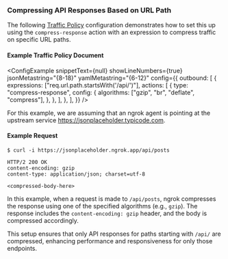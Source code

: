 
### Compressing API Responses Based on URL Path

The following [Traffic Policy](/docs/http/traffic-policy/)
configuration demonstrates how to set this up using the `compress-response`
action with an expression to compress traffic on specific URL paths.

#### Example Traffic Policy Document

<ConfigExample
	snippetText={null}
	showLineNumbers={true}
	jsonMetastring="{8-18}"
	yamlMetastring="{6-12}"
	config={{
		outbound: [
			{
				expressions: ["req.url.path.startsWith('/api/')"],
				actions: [
					{
						type: "compress-response",
						config: {
							algorithms: ["gzip", "br", "deflate", "compress"],
						},
					},
				],
			},
		],
	}}
/>

For this example, we are assuming that an ngrok agent is pointing at the
upstream service https://jsonplaceholder.typicode.com.

#### Example Request

```shell
$ curl -i https://jsonplaceholder.ngrok.app/api/posts
```

```http
HTTP/2 200 OK
content-encoding: gzip
content-type: application/json; charset=utf-8

<compressed-body-here>
```

In this example, when a request is made to `/api/posts`,
ngrok compresses the response using one of the specified algorithms
(e.g., `gzip`). The response includes the `content-encoding: gzip` header, and
the body is compressed accordingly.

This setup ensures that only API responses
for paths starting with `/api/` are compressed, enhancing performance and
responsiveness for only those endpoints.
